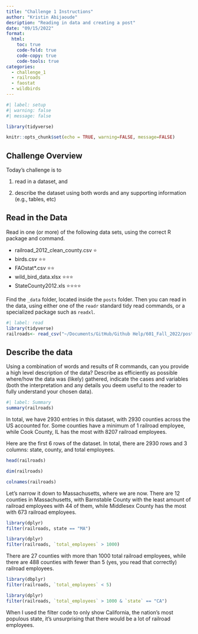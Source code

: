 ```yaml
---
title: "Challenge 1 Instructions"
author: "Kristin Abijaoude"
desription: "Reading in data and creating a post"
date: "09/15/2022"
format:
  html:
    toc: true
    code-fold: true
    code-copy: true
    code-tools: true
categories:
  - challenge_1
  - railroads
  - faostat
  - wildbirds
---
```


```r
#| label: setup
#| warning: false
#| message: false

library(tidyverse)

knitr::opts_chunk$set(echo = TRUE, warning=FALSE, message=FALSE)
```

## Challenge Overview

Today's challenge is to

1)  read in a dataset, and

2)  describe the dataset using both words and any supporting information (e.g., tables, etc)

## Read in the Data

Read in one (or more) of the following data sets, using the correct R package and command.

-   railroad_2012_clean_county.csv ⭐
-   birds.csv ⭐⭐
-   FAOstat\*.csv ⭐⭐
-   wild_bird_data.xlsx ⭐⭐⭐
-   StateCounty2012.xls ⭐⭐⭐⭐

Find the `_data` folder, located inside the `posts` folder. Then you can read in the data, using either one of the `readr` standard tidy read commands, or a specialized package such as `readxl`.

```r
#| label: read
library(tidyverse)
railroads<- read_csv("~/Documents/GitHub/Github Help/601_Fall_2022/posts/_data/railroad_2012_clean_county.csv")
```

## Describe the data

Using a combination of words and results of R commands, can you provide a high level description of the data? Describe as efficiently as possible where/how the data was (likely) gathered, indicate the cases and variables (both the interpretation and any details you deem useful to the reader to fully understand your chosen data).

```r
#| label: Summary
summary(railroads)
```

In total, we have 2930 entries in this dataset, with 2930 counties across the US accounted for. Some counties have a minimum of 1 railroad employee, while Cook County, IL has the most with 8207 railroad employees.

Here are the first 6 rows of the dataset. In total, there are 2930 rows and 3 columns: state, county, and total employees.

```r
head(railroads)
```

```r
dim(railroads)
```

```r
colnames(railroads)
```

Let's narrow it down to Massachusetts, where we are now. There are 12 counties in Massachusetts, with Barnstable County with the least amount of railroad employees with 44 of them, while Middlesex County has the most with 673 railroad employees.

```r
library(dplyr)
filter(railroads, state == "MA")
```

```r
library(dplyr)
filter(railroads, `total_employees` > 1000)
```

There are 27 counties with more than 1000 total railroad employees, while there are 488 counties with fewer than 5 (yes, you read that correctly) railroad employees.

```r
library(dbplyr)
filter(railroads, `total_employees` < 5)
```

```r
library(dplyr)
filter(railroads, `total_employees` > 1000 & `state` == "CA")
```

When I used the filter code to only show California, the nation's most populous state, it's unsurprising that there would be a lot of railroad employees.
